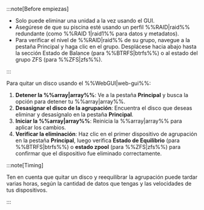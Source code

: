 :::note[Before empiezas]

- Solo puede eliminar una unidad a la vez usando el GUI.
- Asegúrese de que su piscina esté usando un perfil %%RAID|raid%% redundante (como %%RAID 1|raid1%% para datos y metadatos).
- Para verificar el nivel de %%RAID|raid%% de su grupo, navegue a la pestaña Principal y haga clic en el grupo. Desplácese hacia abajo hasta la sección Estado de Balance (para %%BTRFS|btrfs%%) o al estado del grupo ZFS (para %%ZFS|zfs%%).

:::

Para quitar un disco usando el %%WebGUI|web-gui%%:

1. **Detener la %%array|array%%**: Ve a la pestaña **Principal** y busca la opción para detener tu %%array|array%%.
2. **Desasignar el disco de la agrupación**: Encuentra el disco que deseas eliminar y desasígnalo en la pestaña **Principal**.
3. **Iniciar la %%array|array%%**: Reinicia la %%array|array%% para aplicar los cambios.
4. **Verificar la eliminación**: Haz clic en el primer dispositivo de agrupación en la pestaña **Principal**, luego verifica **Estado de Equilibrio** (para %%BTRFS|btrfs%%) o **estado zpool** (para %%ZFS|zfs%%) para confirmar que el dispositivo fue eliminado correctamente.

:::note\[Timing]

Ten en cuenta que quitar un disco y reequilibrar la agrupación puede tardar varias horas, según la cantidad de datos que tengas y las velocidades de tus dispositivos.

:::
